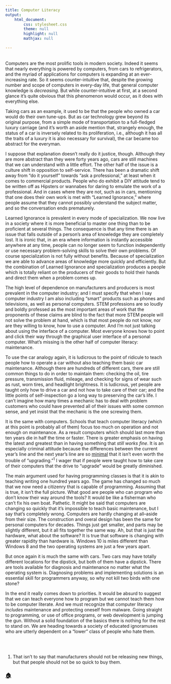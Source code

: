 ```yaml
---
title: Computer Literacy
output:
    html_document:
        css: stylesheet.css
        theme: null
        highlight: null
        mathjax: null

---
```


<table>
<meta name="viewport" content="width=device-width, initial-scale=1.0">
<table>

Computers are the most prolific tools in modern society. Indeed it seems that nearly everything is powered by computers, from cars to refrigerators, and the myriad of applications for computers is expanding at an ever-increasing rate. So it seems counter-intuitive that, despite the growing number and scope of computers in every-day life, that general computer knowledge is *decreasing*. But while counter-intuitive at first, at a second glance it's quite obvious that this phenomenon would occur, as it does with everything else.

Taking cars as an example, it used to be that the people who owned a car would do their own tune-ups. But as car technology grew beyond its original purpose, from a simple mode of transportation to a full-fledged luxury carriage (and it's worth an aside mention that, strangely enough, the status of a car is inversely related to its proliferation, i.e., although it has all the traits of a luxury it is also necessary for survival), the car became too abstract for the everyman.

I suppose that explanation doesn't really do it justice, though. Although they are more abstract than they were forty years ago, cars are still machines that we can understand with a little effort. The other half of the issue is a culture shift in opposition to self-service. There has been a dramatic shift away from "do it yourself" towards "ask a professional," at least when it comes to commercial products. People who do exhibit a DIY attitude tend to be written off as Hipsters or wannabes for daring to emulate the work of a professional. And in cases where they are not, such as in cars, mentioning that one does their own work is met with "Learned Ignorance," where people assume that they cannot possibly understand the subject matter, and so the conversation ends prematurely.

Learned Ignorance is prevalent in every mode of specialization. We now live in a society where it is more beneficial to master one thing than to be proficient at several things. The consequence is that any time there is an issue that falls outside of a person's area of knowledge they are completely lost. It is ironic that, in an era where information is instantly accessible anywhere at any time, people can no longer seem to function independently or use necessary problem-solving skills to solve their own problems. Of course specialization is not fully without benefits. Because of specialization we are able to advance areas of knowledge more quickly and efficiently. But the combination of Learned Ignorance and specialization produces a people which is totally reliant on the producers of their goods to hold their hands and direct them when a problem comes up.

The high level of dependence on manufacturers and producers is most prevalent in the computer industry; and I must specify that when I say computer industry I am also including "smart" products such as phones and televisions, as well as personal computers. STEM professions are so loudly and boldly professed as the most important areas of work that the proponents of these claims are blind to the fact that more STEM people will not solve the problem at hand, which is that most people do not know, nor are they willing to know, how to use a computer. And I'm not just talking about using the interface of a computer. Most everyone knows how to point and click their way through the graphical user interface of a personal computer. What's missing is the other half of computer literacy: maintenance.

To use the car analogy again, it is ludicrous to the point of ridicule to teach people how to operate a car without also teaching them basic car maintenance. Although there are hundreds of different cars, there are still common things to do in order to maintain them: checking the oil, tire pressure, transmission fluid, mileage, and checking for signs of wear such as rust, worn tires, and headlight brightness. It is ludicrous, yet people are taught only how to drive a car and not how to take care of their car; and the little points of self-inspection go a long way to preserving the car's life. I can't imagine how many times a mechanic has to deal with problem customers who could have prevented all of their issues with some common sense, and yet insist that the mechanic is the one screwing them.

It is the same with computers. Schools that teach computer literacy (which at this point is probably all of them) focus too much on operation and not enough on maintenance. As a result computers which should last more than ten years die in half the time or faster. There is greater emphasis on having the latest and greatest than in having something that *still works fine*. It is an especially criminal attitude because the differences between the current year's line and the next year's line are so [minimal](https://www.gadgetsnow.com/compare-mobile-phones/Samsung-Galaxy-S8-vs-Samsung-Galaxy-S9) that it isn't even worth the trouble of "upgrading."^1^ I wager that if people were taught how to take care of their computers that the drive to "upgrade" would be greatly diminished.

The main argument used for having programming classes is that it is akin to teaching writing one hundred years ago. The game has changed so much that we now need a citizenry that is capable of programming. Assuming that is true, it isn't the full picture. What good are people who can program who don't know their way around the tools? It would be like a fisherman who can't fix his own boat. Pathetic. It might be said that computers are changing so quickly that it's impossible to teach basic maintenance, but I say that's completely wrong. Computers are hardly changing at all--aside from their size. The construction and overal design has been the same for personal computers for decades. Things just get smaller, and parts may be slightly different, but it all fits together the same way. Ah, but that is just the hardware, what about the software? It is true that software is changing with greater rapidity than hardware is. Windows 10 is miles different than Windows 8 and the two operating systems are just a few years apart.

But once again it is much the same with cars. Two cars may have totally different locations for the dipstick, but both of them have a dipstick. There are tools available for diagnosis and maintenance no matter what the operating system is. Diagnosing problems and implementing solutions is an essential skill for programmers anyway, so why not kill two birds with one stone?

In the end it really comes down to priorities. It would be absurd to suggest that we can teach everyone how to program but we cannot teach them how to be computer literate. And we must recognize that computer literacy *includes* maintenance and protecting oneself from malware. Going straight to programming, or use of office programs, or web development is jumping the gun. Without a solid foundation of the basics there is nothing for the rest to stand on. We are heading towards a society of educated ignoramuses who are utterly dependent on a "lower" class of people who hate them.

<br><br>

1. That isn't to say that manufacturers should not be releasing new things, but that people should not be so quick to buy them.

### [**🏠**](index.html)<br><br>

